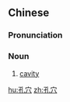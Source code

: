 ==Chinese==
{{zh-forms}}

===Pronunciation===
{{zh-pron
|m=kǒng穴
|c=hung2 jyut6
|cat=n
}}

===Noun===
{{zh-noun}}

# [[cavity]]

[[hu:孔穴]]
[[zh:孔穴]]
